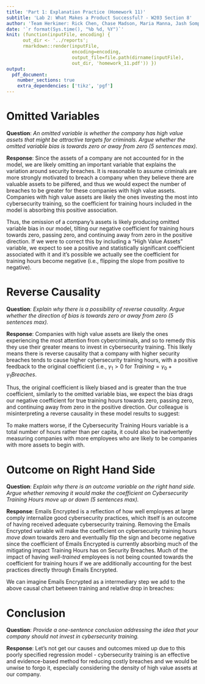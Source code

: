 ```yaml
---
title: 'Part 1: Explanation Practice (Homework 11)'
subtitle: 'Lab 2: What Makes a Product Successful? - W203 Section 8'
author: 'Team Herkimer: Rick Chen, Chase Madson, Maria Manna, Jash Sompalli'
date: '`r format(Sys.time(), "%b %d, %Y")`'
knit: (function(inputFile, encoding) { 
      out_dir <- '../reports';
      rmarkdown::render(inputFile,
                        encoding=encoding, 
                        output_file=file.path(dirname(inputFile), 
                        out_dir, 'homework_11.pdf')) })
output:
  pdf_document:
    number_sections: true
    extra_dependencies: ['tikz', 'pgf']
---
```


# Omitted Variables

**Question**: *An omitted variable is whether the company has high value assets that might be attractive targets for criminals. Argue whether the omitted variable bias is towards zero or away from zero (5 sentences max).*

**Response**: Since the assets of a company are not accounted for in the model, we are likely omitting an important variable that explains the variation around security breaches. It is reasonable to assume criminals are more strongly motivated to breach a company when they believe there are valuable assets to be pilfered, and thus we would expect the number of breaches to be greater for these companies with high value assets. Companies with high value assets are likely the ones investing the most into cybersecurity training, so the coefficient for training hours included in the model is absorbing this positive association.

Thus, the omission of a company's assets is likely producing omitted variable bias in our model, tilting our negative coefficient for training hours towards zero, passing zero, and continuing away from zero in the positive direction. If we were to correct this by including a "High Value Assets" variable, we expect to see a positive and statistically significant coefficient associated with it and it's possible we actually see the coefficient for training hours become negative (i.e., flipping the slope from positive to negative).

# Reverse Causality

**Question**: *Explain why there is a possibility of reverse causality. Argue whether the direction of bias is towards zero or away from zero (5 sentences max).*

**Response**: Companies with high value assets are likely the ones experiencing the most attention from cybercriminals, and so to remedy this they use their greater means to invest in cybersecurity training. This likely means there is reverse causality that a company with higher security breaches tends to cause higher cybersecurity training hours, with a positive feedback to the original coefficient (i.e., $\gamma_1>0$ for $Training=\gamma_0+\gamma_1Breaches$.


```{=tex}
\usetikzlibrary{positioning}
\usetikzlibrary{shapes.geometric}
\begin{center}
\begin{tikzpicture}

  % nodes %
  \node[ellipse, draw, align=center] (X) {Org invests in\\cybersecurity\\training};
  \node[ellipse, draw, right=0.5 of X, align=center] (Y) {Number of\\Security\\Breaches};
  
  % edges %
  \draw[->] (X) to[out=45, in=135] (Y);
  \draw[->] (Y) to[out=-135, in=-45] (X);

\end{tikzpicture}
\end{center}
```

Thus, the original coefficient is likely biased and is greater than the true coefficient, similarly to the omitted variable bias, we expect the bias drags our negative coefficient for true training hours towards zero, passing zero, and continuing away from zero in the positive direction. Our colleague is misinterpreting a reverse causality in these model results to suggest:

```{=tex}
\begin{center}
\begin{tikzpicture}
  % nodes %
  \node[ellipse, draw, align=center] (A) {Org invests in\\cybersecurity\\training};

  \node[ellipse, draw, right=1 of A, align=center] (B) {Relative rise\\in security\\breaches};
  
  \node[ellipse, draw, right=1.5 of B, align=center] (C) {Number of\\Security\\Breaches};
  
  % edges %
  \draw[->] (A) -- (B);
  \draw[->] (B) edge node[draw, fill=white, circle]{+} (C);
\end{tikzpicture}
\end{center}
```

To make matters worse, if the Cybersecurity Training Hours variable is a total number of hours rather than per capita, it could also be inadvertently measuring companies with more employees who are likely to be companies with more assets to begin with.

# Outcome on Right Hand Side

**Question**: *Explain why there is an outcome variable on the right hand side. Argue whether removing it would make the coefficient on Cybersecurity Training Hours move up or down (5 sentences max).*

**Response**: Emails Encrypted is a reflection of how well employees at large comply internalize good cybersecurity practices, which itself is an outcome of having received adequate cybersecurity training. Removing the Emails Encrypted variable will make the coefficient on cybersecurity training hours *move down* towards zero and eventually flip the sign and become negative since the coefficient of Emails Encrypted is currently absorbing much of the mitigating impact Training Hours has on Security Breaches. Much of the impact of having *well-trained* employees is not being counted towards the coefficient for training hours if we are additionally accounting for the best practices directly through Emails Encrypted.

We can imagine Emails Encrypted as a intermediary step we add to the above causal chart between training and relative drop in breaches:

```{=tex}
\begin{center}
\begin{tikzpicture}
  % nodes %
  \node[ellipse, draw, align=center] (A) {Employees receive\\cybersecurity\\training};
  
  \node[ellipse, draw, right=0.5 of A, at=(A.east), align=center] (B) {More employees\\use encrypted\\email};
  
  \node[ellipse, draw, right=0.5 of B, align=center] (C) {Relative drop\\in security\\breaches};
  
  \node[ellipse, draw, right=1 of C, align=center] (D) {Number of\\Security\\Breaches};
  
  % edges %
  \draw[->] (A) -- (B);
  \draw[->] (B) -- (C);
  \draw[->] (C) edge node[draw, fill=white, circle]{-} (D);
\end{tikzpicture}
\end{center}
```
# Conclusion

**Question**: *Provide a one-sentence conclusion addressing the idea that your company should not invest in cybersecurity training.*

**Response**: Let's not get our causes and outcomes mixed up due to this poorly specified regression model - cybersecurity training is an effective and evidence-based method for reducing costly breaches and we would be unwise to forgo it, especially considering the density of high value assets at our company.
